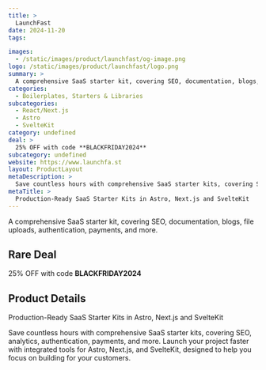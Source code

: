 ```yaml
---
title: >
  LaunchFast
date: 2024-11-20
tags:

images:
  - /static/images/product/launchfast/og-image.png
logo: /static/images/product/launchfast/logo.png
summary: >
  A comprehensive SaaS starter kit, covering SEO, documentation, blogs, file uploads, authentication, payments, and more.
categories:
  - Boilerplates, Starters & Libraries
subcategories:
  - React/Next.js
  - Astro
  - SvelteKit
category: undefined
deal: >
  25% OFF with code **BLACKFRIDAY2024**
subcategory: undefined
website: https://www.launchfa.st
layout: ProductLayout
metaDescription: >
  Save countless hours with comprehensive SaaS starter kits, covering SEO, analytics, authentication, payments, and more. Launch your project faster with integrated tools for Astro, Next.js, and SvelteKit, designed to help you focus on building for your customers.
metaTitle: >
  Production-Ready SaaS Starter Kits in Astro, Next.js and SvelteKit
---
```

A comprehensive SaaS starter kit, covering SEO, documentation, blogs, file uploads, authentication, payments, and more.

## Rare Deal

25% OFF with code **BLACKFRIDAY2024**

## Product Details
Production-Ready SaaS Starter Kits in Astro, Next.js and SvelteKit

Save countless hours with comprehensive SaaS starter kits, covering SEO, analytics, authentication, payments, and more. Launch your project faster with integrated tools for Astro, Next.js, and SvelteKit, designed to help you focus on building for your customers.
